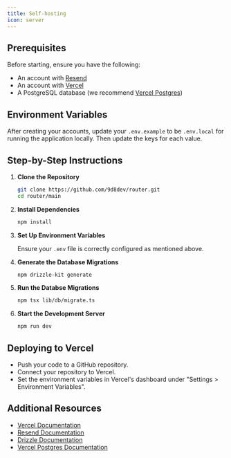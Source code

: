 ```yaml
---
title: Self-hosting
icon: server
---
```


## Prerequisites

Before starting, ensure you have the following:

- An account with [Resend](https://resend.com/)
- An account with [Vercel](https://vercel.com/)
- A PostgreSQL database (we recommend [Vercel Postgres](https://vercel.com/docs/storage/vercel-postgres))

## Environment Variables

After creating your accounts, update your `.env.example` to be `.env.local` for running the application locally. Then update the keys for each value.

## Step-by-Step Instructions

1. **Clone the Repository**

   ```sh
   git clone https://github.com/9d8dev/router.git
   cd router/main
   ```

2. **Install Dependencies**

   ```sh
   npm install
   ```

3. **Set Up Environment Variables**

   Ensure your `.env` file is correctly configured as mentioned above.

4. **Generate the Database Migrations**

   ```sh
   npm drizzle-kit generate
   ```

5. **Run the Databse Migrations**

   ```sh
   npm tsx lib/db/migrate.ts
   ```

6. **Start the Development Server**

   ```sh
   npm run dev
   ```

## Deploying to Vercel

- Push your code to a GitHub repository.
- Connect your repository to Vercel.
- Set the environment variables in Vercel's dashboard under "Settings > Environment Variables".

## Additional Resources

- [Vercel Documentation](https://vercel.com/docs)
- [Resend Documentation](https://resend.com/docs)
- [Drizzle Documentation](https://orm.drizzle.team/docs/overview)
- [Vercel Postgres Documentation](https://vercel.com/docs/storage/vercel-postgres/)
